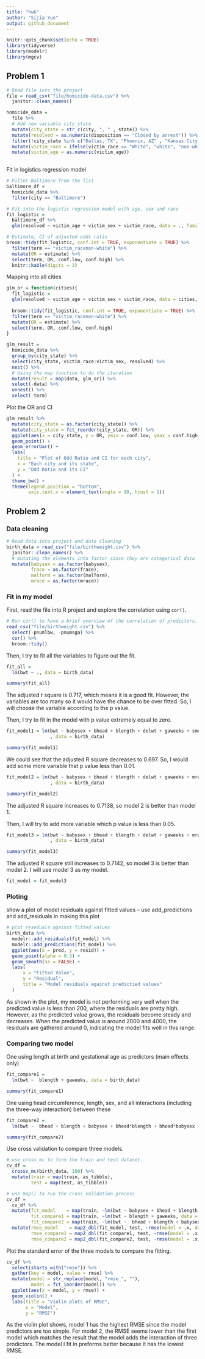 ```yaml
---
title: "hw6"
author: "Sijia Yue"
output: github_document
---
```


```r
knitr::opts_chunk$set(echo = TRUE)
library(tidyverse)
library(modelr)
library(mgcv)
```
## Problem 1
```r
# Read file into the project
file = read_csv("file/homicide-data.csv") %>% 
  janitor::clean_names() 
```

```r
homicide_data = 
  file %>% 
  # Add new variable city_state
  mutate(city_state = str_c(city, ", " , state)) %>% 
  mutate(resolved = as.numeric(disposition == "Closed by arrest")) %>% 
  filter(!city_state %in% c("Dallas, TX", "Phoenix, AZ" , "Kansas City, MO" , "Tulsa, AL")) %>% 
  mutate(victim_race = ifelse(victim_race == "White", "white", "non-white"), victim_race = fct_relevel(victim_race, "white")) %>% 
  mutate(victim_age = as.numeric(victim_age))
  
```

Fit in logistics regression model
```r
# Filter Baltimore from the list
baltimore_df = 
  homicide_data %>% 
  filter(city == "Baltimore")

# Fit into the logistic regression model with age, sex and race
fit_logistic = 
  baltimore_df %>% 
  glm(resolved ~ victim_age + victim_sex + victim_race, data = ., family = binomial())

# Estimate, CI of adjusted odds ratio
broom::tidy(fit_logistic, conf.int = TRUE, exponentiate = TRUE) %>% 
  filter(term == "victim_racenon-white") %>% 
  mutate(OR = estimate) %>%
  select(term, OR, conf.low, conf.high) %>% 
  knitr::kable(digits = 3)

```

Mapping into all cities
```r
glm_or = function(cities){
  fit_logistic =   
  glm(resolved ~ victim_age + victim_sex + victim_race, data = cities, family = binomial())
  
  broom::tidy(fit_logistic, conf.int = TRUE, exponentiate = TRUE) %>% 
  filter(term == "victim_racenon-white") %>% 
  mutate(OR = estimate) %>%
  select(term, OR, conf.low, conf.high) 
}

glm_result = 
  homicide_data %>% 
  group_by(city_state) %>% 
  select(city_state, victim_race:victim_sex, resolved) %>% 
  nest() %>% 
  # Using the map function to do the iteration
  mutate(result = map(data, glm_or)) %>% 
  select(-data) %>% 
  unnest() %>% 
  select(-term)
```

Plot the OR and CI 
```r
glm_result %>%  
  mutate(city_state = as.factor(city_state)) %>% 
  mutate(city_state = fct_reorder(city_state, OR)) %>% 
  ggplot(aes(x = city_state, y = OR, ymin = conf.low, ymax = conf.high, color = city_state)) +
  geom_point() +
  geom_errorbar() +
  labs(
    title = "Plot of Odd Ratio and CI for each city",
    x = "Each city and its state",
    y = "Odd Ratio and its CI"
  ) +
  theme_bw() +
  theme(legend.position = "bottom",
        axis.text.x = element_text(angle = 90, hjust = 1)) 
```

## Problem 2
### Data cleaning
```r
# Read data into project and data cleaning
birth_data = read_csv("file/birthweight.csv") %>% 
  janitor::clean_names() %>% 
  # mutating the elements into factor since they are categorical data
  mutate(babysex = as.factor(babysex),
         frace = as.factor(frace),
         malform = as.factor(malform),
         mrace = as.factor(mrace))
```

### Fit in my model
First, read the file into R project and explore the correlation using `cor()`.
```r
# Run cor() to have a brief overview of the correlation of predictors.
read_csv("file/birthweight.csv") %>% 
  select(-pnumlbw, -pnumsga) %>% 
  cor() %>% 
  broom::tidy()
```

Then, I try to fit all the variables to figure out the fit.
```r
fit_all = 
  lm(bwt ~ ., data = birth_data)

summary(fit_all)
```
The adjusted r square is 0.717, which means it is a good fit. However, the variables are too many so it would have the chance to be over fitted. So, I will choose the variable according to the p value. 

Then, I try to fit in the model with p value extremely equal to zero. 
```r
fit_model1 = lm(bwt ~ babysex + bhead + blength + delwt + gaweeks + smoken 
                , data = birth_data)

summary(fit_model1)
```
We could see that the adjusted R square decreases to 0.697. So, I would add some more variable that p value less than 0.01.

```r
fit_model2 = lm(bwt ~ babysex + bhead + blength + delwt + gaweeks + mrace + smoken 
                , data = birth_data)

summary(fit_model2)
```

The adjusted R square increases to 0.7138, so model 2 is better than model 1. 

Then, I will try to add more variable which p value is less than 0.05.

```r
fit_model3 = lm(bwt ~ babysex + bhead + blength + delwt + gaweeks + mrace + parity + smoken 
                , data = birth_data)

summary(fit_model3)
```

The adjusted R square still increases to 0.7142, so model 3 is better than model 2. I will use model 3 as my model.

```r
fit_model = fit_model3
```

### Ploting
show a plot of model residuals against fitted values – use add_predictions and add_residuals in making this plot
```r
# plot reseduals against fitted values
birth_data %>% 
  modelr::add_residuals(fit_model) %>% 
  modelr::add_predictions(fit_model) %>% 
  ggplot(aes(x = pred, y = resid)) +
  geom_point(alpha = 0.3) +
  geom_smooth(se = FALSE) +
  labs(
      x = "Fitted Value",
      y = "Residual",
      title = "Model residuals against predictied values"
  )
```
As shown in the plot, my model is not performing very well when the predicted value is less than 200, where the residuals are pretty high. However, as the predicted value grows, the residuals become steady and decreases. When the predicted valus is around 2000 and 4000, the residuals are gathered around 0, indicating the model fits well in this range. 

### Comparing two model
One using length at birth and gestational age as predictors (main effects only)
```r
fit_compare1 = 
  lm(bwt ~  blength + gaweeks, data = birth_data)

summary(fit_compare1)
```

One using head circumference, length, sex, and all interactions (including the three-way interaction) between these
```r
fit_compare2 =
  lm(bwt ~  bhead + blength + babysex + bhead*blength + bhead*babysex + blength*babysex + bhead*blength*babysex, data = birth_data)

summary(fit_compare2)
```

Use cross validation to compare three models.
```r
# use cross_mc to form the train and test dataset.
cv_df = 
  crossv_mc(birth_data, 100) %>% 
  mutate(train = map(train, as_tibble),
         test = map(test, as_tibble))

# use map() to run the cross validation process
cv_df = 
  cv_df %>% 
  mutate(fit_model    = map(train, ~lm(bwt ~ babysex + bhead + blength + delwt + gaweeks + mrace + parity + smoken, data = .x)),
         fit_compare1 = map(train, ~lm(bwt ~ blength + gaweeks, data = .x)),
         fit_compare2 = map(train, ~lm(bwt ~  bhead + blength + babysex + bhead*blength + bhead*babysex + blength*babysex + bhead*blength*babysex, data = .x))) %>% 
  mutate(rmse_model    = map2_dbl(fit_model, test, ~rmse(model = .x, data = .y)),
         rmse_compare1 = map2_dbl(fit_compare1, test, ~rmse(model = .x, data = .y)),
         rmse_compare2 = map2_dbl(fit_compare2, test, ~rmse(model = .x, data = .y)))
```

Plot the standard error of the three models to compare the fitting.
```r
cv_df %>% 
  select(starts_with("rmse")) %>% 
  gather(key = model, value = rmse) %>% 
  mutate(model = str_replace(model, "rmse_", ""),
         model = fct_inorder(model)) %>% 
  ggplot(aes(x = model, y = rmse)) + 
  geom_violin() +
  labs(title = "Violin plots of RMSE", 
       x = "Model", 
       y = "RMSE")
```

As the violin plot shows, model 1 has the highest RMSE since the model predictors are too simple. For model 2, the RMSE seems lower than the first model which matches the result that the model adds the interaction of three prodictors. The model I fit in preforms better because it has the lowest RMSE.